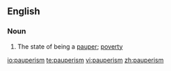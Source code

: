 ==English==

===Noun===
{{en-noun|-}}

# The state of being a [[pauper]]; [[poverty]]

[[io:pauperism]]
[[te:pauperism]]
[[vi:pauperism]]
[[zh:pauperism]]